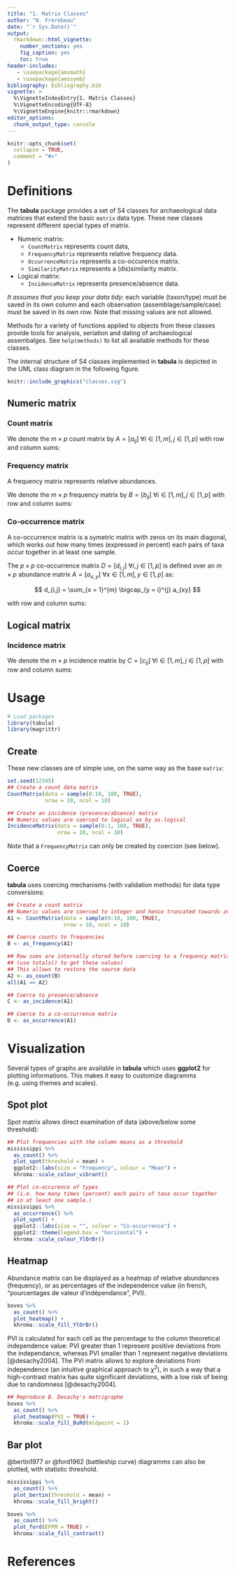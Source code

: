 ```yaml
---
title: "1. Matrix Classes"
author: "N. Frerebeau"
date: "`r Sys.Date()`"
output:
  rmarkdown::html_vignette:
    number_sections: yes
    fig_caption: yes
    toc: true
header-includes:
   - \usepackage{amsmath}
   - \usepackage{amssymb}
bibliography: bibliography.bib
vignette: >
  %\VignetteIndexEntry{1. Matrix Classes}
  %\VignetteEncoding{UTF-8}
  %\VignetteEngine{knitr::rmarkdown}
editor_options: 
  chunk_output_type: console
---
```


```r
knitr::opts_chunk$set(
  collapse = TRUE,
  comment = "#>"
)
```

# Definitions
The **tabula** package provides a set of S4 classes for archaeological data matrices that extend the basic `matrix` data type. These new classes represent different special types of matrix.

* Numeric matrix:
  * `CountMatrix` represents count data,
  * `FrequencyMatrix` represents relative frequency data.
  * `OccurrenceMatrix` represents a co-occurence matrix.
  * `SimilarityMatrix` represents a (dis)similarity matrix.
* Logical matrix:
  * `IncidenceMatrix` represents presence/absence data.
    
*It assumes that you keep your data tidy*: each variable (taxon/type) must be saved in its own column and each observation (assemblage/sample/case) must be saved in its own row. Note that missing values are not allowed.

Methods for a variety of functions applied to objects from these classes provide tools for analysis, seriation and dating of archaeological assembalges. See `help(methods)` to list all available methods for these classes.

The internal structure of S4 classes implemented in **tabula** is depicted in the UML class diagram in the following figure.

```r
knitr::include_graphics("classes.svg")
```

## Numeric matrix
### Count matrix

We denote the $m \times p$ count matrix by $A = \left[ a_{ij} \right] ~\forall i \in \left[ 1,m \right], j \in \left[ 1,p \right]$ with row and column sums:

\begin{align}
 a_{i \cdot} = \sum_{j = 1}^{p} a_{ij} &&
 a_{\cdot j} = \sum_{i = 1}^{m} a_{ij} &&
 a_{\cdot \cdot} = \sum_{i = 1}^{m} \sum_{j = 1}^{p} a_{ij} &&
 \forall a_{ij} \in \mathbb{N}
\end{align}

### Frequency matrix

A frequency matrix represents relative abundances.

We denote the $m \times p$ frequency matrix by $B = \left[ b_{ij} \right] ~\forall i \in \left[ 1,m \right], j \in \left[ 1,p \right]$ with row and column sums:

\begin{align}
 b_{i \cdot} = \sum_{j = 1}^{p} b_{ij} = 1 &&
 b_{\cdot j} = \sum_{i = 1}^{m} b_{ij} &&
 b_{\cdot \cdot} = \sum_{i = 1}^{m} \sum_{j = 1}^{p} b_{ij} &&
 \forall b_{ij} \in \left[ 0,1 \right]
\end{align}

### Co-occurrence matrix

A co-occurrence matrix is a symetric matrix with zeros on its main diagonal, which works out how many times (expressed in percent) each pairs of taxa occur together in at least one sample.

The $p \times p$ co-occurrence matrix $D = \left[ d_{i,j} \right] ~\forall i,j \in \left[ 1,p \right]$ is defined over an $m \times p$ abundance matrix $A = \left[ a_{x,y} \right] ~\forall x \in \left[ 1,m \right], y \in \left[ 1,p \right]$ as:

$$ d_{i,j} = \sum_{x = 1}^{m} \bigcap_{y = i}^{j} a_{xy} $$

with row and column sums:

\begin{align}
  d_{i \cdot} = \sum_{j \geqslant i}^{p} d_{ij} &&
  d_{\cdot j} = \sum_{i \leqslant j}^{p} d_{ij} &&
  d_{\cdot \cdot} = \sum_{i = 1}^{p} \sum_{j \geqslant i}^{p} d_{ij} &&
  \forall d_{ij} \in \mathbb{N}
\end{align}

## Logical matrix
### Incidence matrix

We denote the $m \times p$ incidence matrix by $C = \left[ c_{ij} \right] ~\forall i \in \left[ 1,m \right], j \in \left[ 1,p \right]$ with row and column sums:

\begin{align}
 c_{i \cdot} = \sum_{j = 1}^{p} c_{ij} &&
 c_{\cdot j} = \sum_{i = 1}^{m} c_{ij} &&
 c_{\cdot \cdot} = \sum_{i = 1}^{m} \sum_{j = 1}^{p} c_{ij} &&
 \forall c_{ij} \in \lbrace 0,1 \rbrace
\end{align}

# Usage

```r
# Load packages
library(tabula)
library(magrittr)
```

## Create

These new classes are of simple use, on the same way as the base `matrix`:

```r
set.seed(12345)
## Create a count data matrix
CountMatrix(data = sample(0:10, 100, TRUE),
            nrow = 10, ncol = 10)

## Create an incidence (presence/absence) matrix
## Numeric values are coerced to logical as by as.logical
IncidenceMatrix(data = sample(0:1, 100, TRUE),
                nrow = 10, ncol = 10)
```

Note that a `FrequencyMatrix` can only be created by coercion (see below).

## Coerce
**tabula** uses coercing mechanisms (with validation methods) for data type conversions:

```r
## Create a count matrix
## Numeric values are coerced to integer and hence truncated towards zero
A1 <- CountMatrix(data = sample(0:10, 100, TRUE),
                  nrow = 10, ncol = 10)

## Coerce counts to frequencies
B <- as_frequency(A1)

## Row sums are internally stored before coercing to a frequency matrix
## (use totals() to get these values)
## This allows to restore the source data
A2 <- as_count(B)
all(A1 == A2)

## Coerce to presence/absence
C <- as_incidence(A1)

## Coerce to a co-occurrence matrix
D <- as_occurrence(A1)
```

# Visualization

Several types of graphs are available in **tabula** which uses **ggplot2** for plotting informations. This makes it easy to customize diagramms (e.g. using themes and scales).

## Spot plot
Spot matrix allows direct examination of data (above/below some threshold):

```r
## Plot frequencies with the column means as a threshold
mississippi %>%
  as_count() %>%
  plot_spot(threshold = mean) +
  ggplot2::labs(size = "Frequency", colour = "Mean") +
  khroma::scale_colour_vibrant()
```

```r
## Plot co-occurence of types
## (i.e. how many times (percent) each pairs of taxa occur together 
## in at least one sample.)
mississippi %>%
  as_occurrence() %>%
  plot_spot() +
  ggplot2::labs(size = "", colour = "Co-occurrence") +
  ggplot2::theme(legend.box = "horizontal") +
  khroma::scale_colour_YlOrBr()
```

## Heatmap

Abundance matrix can be displayed as a heatmap of relative abundances (frequency), or as percentages of the independence value (in french, "pourcentages de valeur d'indépendance", PVI).

```r
boves %>%
  as_count() %>%
  plot_heatmap() +
  khroma::scale_fill_YlOrBr()
```


PVI is calculated for each cell as the percentage to the column theoretical independence value: PVI greater than $1$ represent positive deviations from the independance, whereas PVI smaller than $1$ represent negative deviations [@desachy2004]. The PVI matrix allows to explore deviations from independence (an intuitive graphical approach to $\chi^2$), in such a way that a high-contrast matrix has quite significant deviations, with a low risk of being due to randomness [@desachy2004].

```r
## Reproduce B. Desachy's matrigraphe
boves %>%
  as_count() %>%
  plot_heatmap(PVI = TRUE) +
  khroma::scale_fill_BuRd(midpoint = 1)
```

## Bar plot
@bertin1977 or @ford1962 (battleship curve) diagramms can also be plotted, with statistic threshold.

```r
mississippi %>%
  as_count() %>%
  plot_bertin(threshold = mean) +
  khroma::scale_fill_bright()
```

```r
boves %>%
  as_count() %>%
  plot_ford(EPPM = TRUE) +
  khroma::scale_fill_contrast()
```

# References
